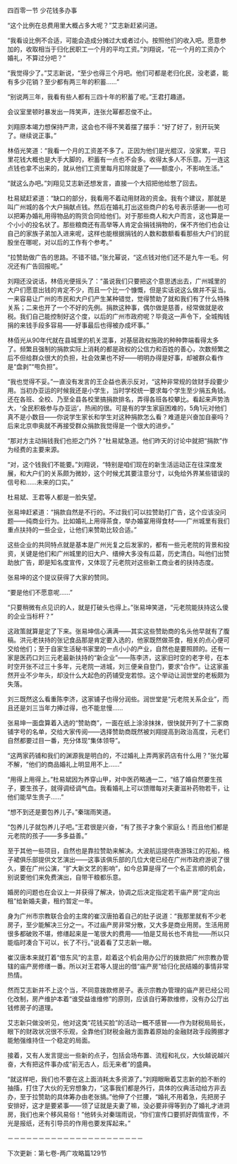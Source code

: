 

四百零一节 少花钱多办事

“这个比例在总费用里大概占多大呢？”艾志新赶紧问道。

“我看设比例不合适，可能会造成分摊过大或者过小。按照他们的收入吧。愿意参加的，收取相当于归化民职工一个月的平均工资。”刘翔说，“花一个月的工资办个婚礼，不算过分吧？”

“我觉得少了。”艾志新说，“至少也得三个月吧。他们可都是老归化民，没老婆，能有多少花销？至少都有两三年的积蓄……”

“别说两三年，我看有些人都有三四十年的积蓄了呢。”王君打趣道。

会议室里顿时暴发出一阵笑声，连张允幂都忍俊不止。

刘翔原本竭力想保持严肃，这会也不得不笑着摆了摆手：“好了好了，别开玩笑了。继续说正事。”

林佰光笑道：“我看一个月的工资差不多了。正因为他们是光棍汉，没家累，平日里花钱大概也是大手大脚的，积蓄有一点也不会多。收得太多人不乐意。万一连这点钱也拿不出来的，就从他们工资里每月扣除就是了――额度小，不影响生活。”

“就这么办吧。”刘翔见艾志新还想发言，直接一个大招把他给憋了回去。

杜易斌赶紧道：“缺口的部分，我看用不着动用财政的资金。我有个建议，那就是叫广州城的各个大户捐献点钱。然后在婚礼打出这些商户的名号表示感谢――也可以把筹办婚礼用得物品的购货合同给他们。对于那些商人和大户而言，这也算是一个小小的投名状了。那些粮商还有高举等人肯定会捐钱捐物的，保不齐他们也会让自己的家族子弟加入进来呢，这样也能根据捐钱的人数和数额看看那些大户们的屁股坐在哪呢，对以后的工作有个参考。”

“拉赞助做广告的思路。不错不错。”张允幂说，“这点钱对他们还不是九牛一毛。何况还有广告回报呢。”

刘翔还没说话，林佰光便摇头了：“虽说我们只要把这个意思透出去，广州城里的大户们愿意出钱的肯定不少，而且一个比一个慷慨，但是实话说这么做并不妥当。一来容易让广州的市民和大户们产生某种错觉，觉得赞助了就和我们有了什么特殊关系；二来也开了一个不好的先例。捐款这种事，偶尔做是慈善，经常做就是收税。我们自己能控制好这个度，以后的广州市政府呢？毕竟这一声令下，全城掏钱捐的来钱手段多容易――好事最后也得被办成坏事。”

林佰光从90年代就在县城里的机关混事，对基层政权施政的种种弊端看得太多了。频繁且强制的捐款实际上消耗的都是政权的公信力和百姓的善心，次数频繁之后不但给群众很大的负担，社会效果也不好――明明办得是好事，却被群众看作是“盘剥”“甩负担”。

“我也觉得不妥。”一直没有发言的王企益也表示反对，“这种非常规的敛财手段要少用。当初办亚运的时候我还是小学生，当时学校统一要求每个学生至少捐五角钱。还在各班、全校、乃至全县各校里搞捐款排名，弄得各班各校攀比。看起来声势浩大，‘全民积极参与办亚运’，热闹的很。可是有的学生家庭困难的，5角1元对他们真不是小数目――你说学生家长和学生对这种捐款怎么看？难道是兴奋加自豪吗？后来北京申奥就不再接受群众捐款我觉得是一个很大的进步。”

“那对方主动捐钱我们也拒之门外？”杜易斌急道。他们昨天的讨论中就把“捐款”作为经费的主要来源。

“对，这个钱我们不能要。”刘翔说，“特别是咱们现在的新生活运动正在往深度发展，和大户们的关系颇为微妙，这个时候尤其要注意分寸，以免给外界某些错误的信号和……未来的口实。”

杜易斌、王君等人都是一脸失望。

张易坤赶紧道：“捐款自然是不行的。不过我们可以拉赞助打广告，这个应该没问题――纯商业行为。比如婚礼上用得茶食，举办婚宴用得食材――广州城里有我们重点扶持的一些企业，让他们来赞助比较合适。”

这些企业的共同特点就是基本是广州光复之后发家的，都有一些元老院的背景和投资，关键是他们和广州城里的旧大户、缙绅大多没有瓜葛，历史清白。叫他们出赞助放广告，即是知名度宣传，又体现了元老院对这些新工商业者的扶持态度。

张易坤的这个提议获得了大家的赞同。

“要是他们不愿意呢……”

“只要稍微有点见识的人，就是打破头也得上。”张易坤笑道，“元老院能扶持这么傻的企业当标杆？”

这政策就算是定了下来。张易坤信心满满――其实这些赞助商的名头他早就有了腹稿。洪元老扶持的张记食品那是肯定要入选的，他家既然做茶食，相关的点心便可交给他们；至于自家生活秘书家里的一点小小的产业，自然也是要照顾的。还有一家是医药口刘三元老最新扶持的“新企业”――陈李济，这家旧时空的老字号，在本时空开张不过三十多年，元老院一进城，刘三便亲自登门，要求“合作”。让这家虽然开业不少年头，却没什么大起色的药铺受宠若惊。这个举动让润世堂的老板颇为失落。

刘三既然这么看重陈李济，这家铺子也得分润些。润世堂是“元老院关系企业”，而且还是刘三当年力捧过得，也不能怠慢……

张易坤一面盘算着入选的“赞助商”，一面在纸上涂涂抹抹，很快就开列了十二家商铺字号的名单，交给大家传阅――选择赞助商既然被刘翔提高到政治高度，元老们自然都要过目一番，充分体现“集体领导”。

“这两家药铺和我们的渊源我是明白的，不过婚礼上弄两家药店有什么用？”张允幂不解，“他们的商品婚礼上明显用不上……”

“用得上用得上。”杜易斌因为养穿山甲，对中医药略通一二，“结了婚自然要生孩子，要生孩子，就得调经调气血。我看婚礼上可以馈赠每对夫妻滋补药物若干，让他们能早生贵子……”

“想不到还是要包养儿子。”秦瑞雨笑道。

“包养儿子就包养儿子吧。”王君很是兴奋，“有了孩子才象个家庭么！而且他们都是元老院的孩子――多多益善。”

至于其他一些项目，自然也是靠拉赞助来解决。大波航运提供夜游珠江的花船，格子裙俱乐部提供文艺演出――这事该俱乐部的几位大佬已经在广州市政府游说了很久，要在广州公演，“扩大新文艺的影响”，如今总算是得了一个名正言顺的机会，别说要他们来免费演出，自带干粮都乐意。

婚房的问题也在会议上一并获得了解决，协调之后决定指定若干庙产房“定向出租”给新婚夫妻，租约暂定一年。

身为广州市宗教联合会的主席的崔汉唐拍着自己的肚子说道：“我那里就有不少老房子，至少能解决三分之一。不过庙产房非常分散，又大多是商业用房。生活用房很多都破败不堪，修缮起来是一笔很大的费用――怕是艾局长也不肯批――所以只能临时凑合下可以，长了不行。”说着看了艾志新一眼。

崔汉唐本来就打着“借东风”的主意，趁着这个机会用办公厅的拨款把广州宗教办管辖的庙产房修缮一番。所以对王君等人提出的借“庙产房”给归化民结婚的事情非常热情。

然而艾志新并不上这个当，不同意拨款修房子。表示宗教办管理的庙产房已经公司化改制，房产维护本着“谁受益谁维修”的原则，应该自行筹款维修，没有办公厅出钱修房子的道理。

艾志新只做没听见，他对这类“花钱买脸”的活动一概不感冒――作为财税局局长，眼下的财政状况很不乐观，全靠他们财税金融方面靠着原始的金融财政手段腾挪才能勉强维持住一个稳定的局面。

接着，又有人发言提出一些新的点子，包括会场布置、流程和礼仪，大伙越说越兴奋，大有把这件事办成“前无古人，后无来者”的盛典。

“就这样吧，我们也不要在这上面消耗太多资源了。”刘翔眼瞅着艾志新的脸不断的抽搐，打住了大伙的无穷想象力，“这事我们都是外行，具体的仪典活动给方非去办，至于拉赞助的具体筹办由老张搞。”他伸了个拦腰，“婚礼不用着急，先把房子安排好，这才是要紧事――领了证就是夫妻了嘛，没必要非得等到办了婚礼才进洞房，我们也来个移风易俗！”他转头对秦瑞雨说，“你们宣传口要抓好舆情宣传，不光是报纸，还有引导员的作用也要发挥起来。”

－－－－－－－－－－－－－－－－－－－－－－

下次更新：第七卷-两广攻略篇129节

